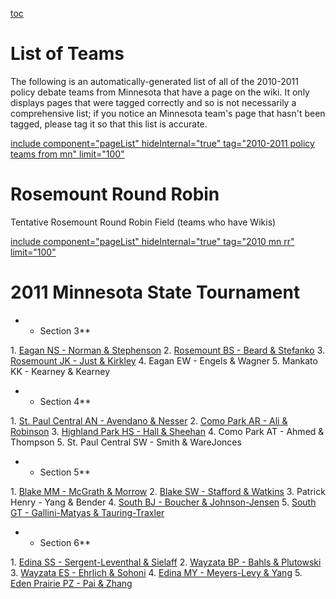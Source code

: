 [[toc]]
=List of Teams= 

The following is an automatically-generated list of all of the 2010-2011 policy debate teams from Minnesota that have a page on the wiki. It only displays pages that were tagged correctly and so is not necessarily a comprehensive list; if you notice an Minnesota team's page that hasn't been tagged, please tag it so that this list is accurate.

[[include component="pageList" hideInternal="true" tag="2010-2011 policy teams from mn" limit="100" ]]

=Rosemount Round Robin= 

Tentative Rosemount Round Robin Field (teams who have Wikis)


[[include component="pageList" hideInternal="true" tag="2010 mn rr" limit="100" ]]


=2011 Minnesota State Tournament= 

**Section 3**
1. [[2010-2011 — Eagan (MN) — Leah Norman & Kyra Stephenson|Eagan NS - Norman & Stephenson]]
2. [[2010-2011 — Rosemount (MN) — Ryan Kirkley & Matt Stefanko|Rosemount BS - Beard & Stefanko]]
3. [[2010-2011 — Rosemount (MN) — Wesley Just & Ryan Kirkley|Rosemount JK - Just & Kirkley]]
4. Eagan EW - Engels & Wagner
5. Mankato KK - Kearney & Kearney

**Section 4**
1. [[2010-2011 — Saint Paul Central (MN) — Imanol Avendano & Hannah Nesser|St. Paul Central AN - Avendano & Nesser]]
2. [[2010-2011 — Saint Paul Como Park (MN) — Guleed Ali & Dai'Quan Robinson|Como Park AR - Ali & Robinson]]
3. [[2010-2011 — Highland Park (MN) — Andrew Hall & Marie Sheehan|Highland Park HS - Hall & Sheehan]]
4. Como Park AT - Ahmed & Thompson
5. St. Paul Central SW - Smith & WareJonces

**Section 5**
1. [[2010-2011 — Blake (MN) — Michael McGrath & Kentucky Morrow|Blake MM - McGrath & Morrow]]
2. [[2010-2011 — Blake (MN) — Adele Watkins & Hannah Stafford|Blake SW - Stafford & Watkins]]
3. Patrick Henry - Yang & Bender
4. [[2010-2011 — Minneapolis South (MN) — Jacob Boucher & Cole Johnson Jensen|South BJ - Boucher & Johnson-Jensen]]
5. [[2010-2011 — Minneapolis South (MN) — Izak Gallini-Matyas & Oskar Tauring-Traxler|South GT - Gallini-Matyas & Tauring-Traxler]]

**Section 6**
1. [[2010-2011 — Edina (MN) — Mimi Sergent-Leventhal & Erin Sielaff|Edina SS - Sergent-Leventhal & Sielaff]]
2. [[2010-2011 — Wayzata (MN) — Alex Bahls & Luke Plutowski|Wayzata BP - Bahls & Plutowski]]
3. [[2010-2011 — Wayzata (MN) — Miranda Ehrlich & Meghna Sohoni|Wayzata ES - Ehrlich & Sohoni]]
4. [[2010-2011 — Edina (MN) — Dustin Meyers-Levy & Jon Yang|Edina MY - Meyers-Levy & Yang]]
5. [[2010-2011 — Eden Prairie (MN) — Akila Pai & Baiqiao Zhang|Eden Prairie PZ - Pai & Zhang]]